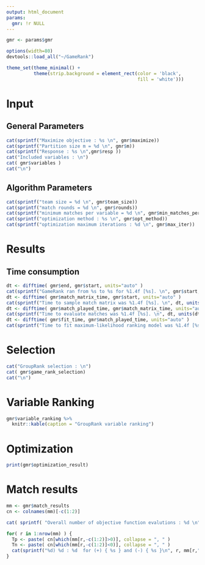 ```yaml
---
output: html_document
params:
  gmr: !r NULL
---
```


```r
gmr <- params$gmr

options(width=80)
devtools::load_all("~/GameRank")

theme_set(theme_minimal() +
          theme(strip.background = element_rect(color = 'black',
                                                fill = 'white')))
```

# Input

## General Parameters
```r
cat(sprintf("Maximize objective : %s \n", gmr$maximize))
cat(sprintf("Partition size m = %d \n", gmr$m))
cat(sprintf("Response : %s \n",gmr$resp ))
cat("Included variables : \n")
cat( gmr$variables )
cat("\n")
```

## Algorithm Parameters
```r
cat(sprintf("team size = %d \n", gmr$team_size))
cat(sprintf("match rounds = %d \n", gmr$rounds))
cat(sprintf("minimum matches per variable = %d \n", gmr$min_matches_per_var))
cat(sprintf("optimization method : %s \n", gmr$opt_method))
cat(sprintf("optimization maximum iterations : %d \n", gmr$max_iter))
```

# Results

## Time consumption
```r
dt <- difftime( gmr$end, gmr$start, units="auto" )
cat(sprintf("GameRank ran from %s to %s for %1.4f [%s]. \n", gmr$start, gmr$end, dt, units(dt) ))
dt <- difftime( gmr$match_matrix_time, gmr$start, units="auto" )
cat(sprintf("Time to sample match matrix was %1.4f [%s]. \n", dt, units(dt) ))
dt <- difftime( gmr$match_played_time, gmr$match_matrix_time, units="auto" )
cat(sprintf("Time to evaluate matches was %1.4f [%s]. \n", dt, units(dt) ))
dt <- difftime( gmr$fit_time, gmr$match_played_time, units="auto" )
cat(sprintf("Time to fit maximum-likelihood ranking model was %1.4f [%s]. \n", dt, units(dt) ))
```

# Selection 
```r
cat("GroupRank selection : \n")
cat( gmr$game_rank_selection)
cat("\n")
```

# Variable Ranking
```r
gmr$variable_ranking %>%
  knitr::kable(caption = "GroupRank variable ranking")
```

# Optimization
```r
print(gmr$optimization_result)
```

# Match results
```r
mm <- gmr$match_results
cn <- colnames(mm)[-c(1:2)]

cat( sprintf( "Overall number of objective function evalutions : %d \n", sum( mm[,c(1:2)] ) ))
```

```r
for( r in 1:nrow(mm) ) {
  Tp <- paste( cn[which(mm[r,-c(1:2)]>0)], collapse = ", " )
  Tn <- paste( cn[which(mm[r,-c(1:2)]<0)], collapse = ", " )
  cat(sprintf("%d) %d : %d  for (+) { %s } and (-) { %s }\n", r, mm[r,"n.pos"], mm[r,"n.neg"], Tp, Tn ))
}
```

